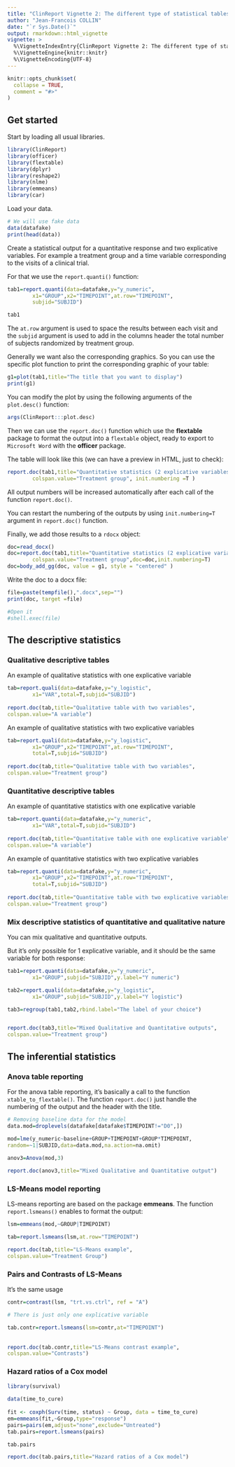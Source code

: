 ```yaml
---
title: "ClinReport Vignette 2: The different type of statistical tables"
author: "Jean-Francois COLLIN"
date: "`r Sys.Date()`"
output: rmarkdown::html_vignette
vignette: >
  %\VignetteIndexEntry{ClinReport Vignette 2: The different type of statistical tables}
  %\VignetteEngine{knitr::knitr}
  %\VignetteEncoding{UTF-8}
---
```


```r
knitr::opts_chunk$set(
  collapse = TRUE,
  comment = "#>"
)
```

## Get started

Start by loading all usual libraries.

```r
library(ClinReport)
library(officer)
library(flextable)
library(dplyr)
library(reshape2)
library(nlme)
library(emmeans)
library(car)
```

Load your data.

```r
# We will use fake data
data(datafake)
print(head(data))
```

Create a statistical output for a quantitative response and two explicative variables.
For example a treatment group and a time variable corresponding to the visits of a clinical trial.

For that we use the `report.quanti()` function:

```r
tab1=report.quanti(data=datafake,y="y_numeric",
		x1="GROUP",x2="TIMEPOINT",at.row="TIMEPOINT",
		subjid="SUBJID")

tab1
```  


The `at.row` argument is used to space the results between each visit and the `subjid` argument is used
to add in the columns header the total number of subjects randomized by treatment group.


Generally we want also the corresponding graphics. So you can use the specific plot function
to print the corresponding graphic of your table:


```r
g1=plot(tab1,title="The title that you want to display")
print(g1)
```  

You can modify the plot by using the following arguments of the `plot.desc()` function:

```r
args(ClinReport:::plot.desc)
``` 


Then we can use the `report.doc()` function which use the **flextable** package to format
the output into a `flextable` object, ready to export to `Microsoft Word` with the **officer** package.

The table will look like this (we can have a preview in HTML, just to check):

```r
report.doc(tab1,title="Quantitative statistics (2 explicative variables)",
		colspan.value="Treatment group", init.numbering =T )			
```

All output numbers will be increased automatically after each call of the function `report.doc()`.

You can restart the numbering of the outputs by using `init.numbering=T` 
argument in `report.doc()` function.

Finally, we add those results to a `rdocx` object:

```r
doc=read_docx()
doc=report.doc(tab1,title="Quantitative statistics (2 explicative variables)",
		colspan.value="Treatment group",doc=doc,init.numbering=T)
doc=body_add_gg(doc, value = g1, style = "centered" )
```

Write the doc to a docx file:

```r
file=paste(tempfile(),".docx",sep="")
print(doc, target =file)

#Open it
#shell.exec(file)
```


## The descriptive statistics

### Qualitative descriptive tables


An example of qualitative statistics with one explicative variable

```r
tab=report.quali(data=datafake,y="y_logistic",
		x1="VAR",total=T,subjid="SUBJID")
		
report.doc(tab,title="Qualitative table with two variables",
colspan.value="A variable")	

 ```

An example of qualitative statistics with two explicative variables

```r
tab=report.quali(data=datafake,y="y_logistic",
		x1="GROUP",x2="TIMEPOINT",at.row="TIMEPOINT",
		total=T,subjid="SUBJID")
		
report.doc(tab,title="Qualitative table with two variables",
colspan.value="Treatment group")	

 ```

### Quantitative descriptive tables

An example of quantitative statistics with one explicative variable

```r
tab=report.quanti(data=datafake,y="y_numeric",
		x1="VAR",total=T,subjid="SUBJID")
		
report.doc(tab,title="Quantitative table with one explicative variable",
colspan.value="A variable")	

 ```

An example of quantitative statistics with two explicative variables

```r
tab=report.quanti(data=datafake,y="y_numeric",
		x1="GROUP",x2="TIMEPOINT",at.row="TIMEPOINT",
		total=T,subjid="SUBJID")
		
report.doc(tab,title="Quantitative table with two explicative variables",
colspan.value="Treatment group")	
 ```



### Mix descriptive statistics of quantitative and qualitative nature

You can mix qualitative and quantitative outputs.

But it's only possible for 1 explicative variable, 
and it should be the same variable for both response:

```r
tab1=report.quanti(data=datafake,y="y_numeric",
		x1="GROUP",subjid="SUBJID",y.label="Y numeric")

tab2=report.quali(data=datafake,y="y_logistic",
		x1="GROUP",subjid="SUBJID",y.label="Y logistic")

tab3=regroup(tab1,tab2,rbind.label="The label of your choice")


report.doc(tab3,title="Mixed Qualitative and Quantitative outputs",
colspan.value="Treatment group")
```


## The inferential statistics


### Anova table reporting

For the anova table reporting, it's basically a call
to the function `xtable_to_flextable()`. The function
`report.doc()` just handle the numbering of the output
and the header with the title.

```r
# Removing baseline data for the model
data.mod=droplevels(datafake[datafake$TIMEPOINT!="D0",])

mod=lme(y_numeric~baseline+GROUP+TIMEPOINT+GROUP*TIMEPOINT,
random=~1|SUBJID,data=data.mod,na.action=na.omit)
 
anov3=Anova(mod,3)

report.doc(anov3,title="Mixed Qualitative and Quantitative output")
```


### LS-Means model reporting

LS-means reporting are based on the package **emmeans**.
The function `report.lsmeans()` enables to format the output:

```r
lsm=emmeans(mod,~GROUP|TIMEPOINT)

tab=report.lsmeans(lsm,at.row="TIMEPOINT")

report.doc(tab,title="LS-Means example",
colspan.value="Treatment Group")
```


### Pairs and Contrasts of LS-Means

It's the same usage


```r
contr=contrast(lsm, "trt.vs.ctrl", ref = "A")

# There is just only one explicative variable

tab.contr=report.lsmeans(lsm=contr,at="TIMEPOINT")
		
		
report.doc(tab.contr,title="LS-Means contrast example",
colspan.value="Contrasts")		
```


### Hazard ratios of a Cox model


```r
library(survival)
 
data(time_to_cure)
 
fit <- coxph(Surv(time, status) ~ Group, data = time_to_cure) 
em=emmeans(fit,~Group,type="response")
pairs=pairs(em,adjust="none",exclude="Untreated")
tab.pairs=report.lsmeans(pairs)

tab.pairs

report.doc(tab.pairs,title="Hazard ratios of a Cox model")

```










